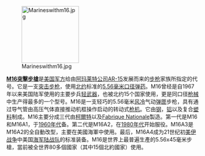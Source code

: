 [[File:Marineswithm16.jpg|150px]]

'''[[M16突擊步槍|M16突擊步槍]]'''是[[美国军事|美国军方]]给由[[阿玛莱特公司|阿玛莱特公司]][[AR-15|AR-15]]发展而来的[[步枪|步枪]]家族所指定的代号。它是一支[[突击步枪|突击步枪]]，使用[[北约|北约]]标准的[[5.56x45毫米北约标准步枪弹|5.56毫米口径弹药]]。M16曾经是自1967年以来美国陆军使用的主要步兵[[轻武器|轻武器]]，也被北约15个国家使用，更是同口径[[枪械|枪械]]中生产得最多的一个型号。M16是一支轻巧的5.56毫米[[风冷|风冷]]气动[[弹匣|弹匣]]步枪，具有通过导气管由高压气体直接推动机框操作启动的转动式[[枪机|枪机]]。它由[[钢|钢]]，[[铝|铝]]以及复合[[塑料|塑料]]制成。M16主要分成三代由[[柯爾特|柯爾特]]以及[[Fabrique_Nationale|Fabrique Nationale]]製造。第一代是M16和M16A1，于[[1960年代|1960年代]]备。第二代是M16A2，在[[1980年代|1980年代]]开始服役。M16A3是M16A2的全自動改型，主要在美國海軍中使用。最后，M16A4成为21世纪初[[美伊战争|美伊战争]]中美国[[海军陆战队|海军陆战队]]的标准装备。M16是世界上最普遍生產的5.56x45毫米步槍，當前被全世界80多個國家（其中15個北約國家）使用。